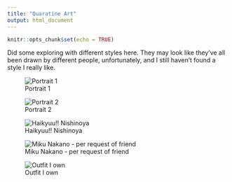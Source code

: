 ```yaml
---
title: "Quaratine Art"
output: html_document
---
```


```r
knitr::opts_chunk$set(echo = TRUE)
```
Did some exploring with different styles here. They may look like they've all been drawn by different people, unfortunately, and I still haven't found a style I really like. 

![Portrait 1](1-1.JPG)

![Portrait 2](2-1.JPG)

![Haikyuu!! Nishinoya](3-1.JPG)

![Miku Nakano - per request of friend](4-1.JPG)

![Outfit I own](5-1.JPG)

